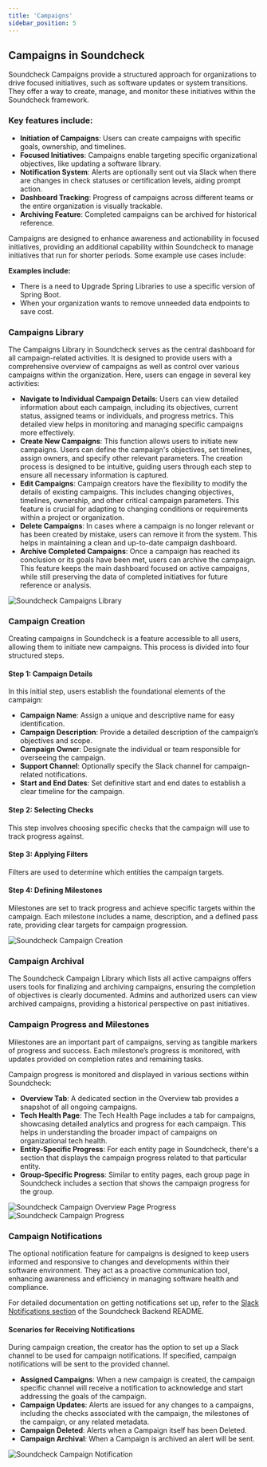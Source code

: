 ```yaml
---
title: 'Campaigns'
sidebar_position: 5
---
```


## Campaigns in Soundcheck

Soundcheck Campaigns provide a structured approach for organizations to drive focused initiatives, such as software updates or system transitions. They offer a way to create, manage, and monitor these initiatives within the Soundcheck framework.

### Key features include:

- **Initiation of Campaigns**: Users can create campaigns with specific goals, ownership, and timelines.
- **Focused Initiatives**: Campaigns enable targeting specific organizational objectives, like updating a software library.
- **Notification System**: Alerts are optionally sent out via Slack when there are changes in check statuses or certification levels, aiding prompt action.
- **Dashboard Tracking**: Progress of campaigns across different teams or the entire organization is visually trackable.
- **Archiving Feature**: Completed campaigns can be archived for historical reference.

Campaigns are designed to enhance awareness and actionability in focused initiatives, providing an additional capability within Soundcheck to manage initiatives that run for shorter periods. Some example use cases include:

**Examples include:**

- There is a need to Upgrade Spring Libraries to use a specific version of Spring Boot.
- When your organization wants to remove unneeded data endpoints to save cost.

### Campaigns Library

The Campaigns Library in Soundcheck serves as the central dashboard for all campaign-related activities. It is designed to provide users with a comprehensive overview of campaigns as well as control over various campaigns within the organization. Here, users can engage in several key activities:

- **Navigate to Individual Campaign Details**: Users can view detailed information about each campaign, including its objectives, current status, assigned teams or individuals, and progress metrics. This detailed view helps in monitoring and managing specific campaigns more effectively.
- **Create New Campaigns**: This function allows users to initiate new campaigns. Users can define the campaign's objectives, set timelines, assign owners, and specify other relevant parameters. The creation process is designed to be intuitive, guiding users through each step to ensure all necessary information is captured.
- **Edit Campaigns**: Campaign creators have the flexibility to modify the details of existing campaigns. This includes changing objectives, timelines, ownership, and other critical campaign parameters. This feature is crucial for adapting to changing conditions or requirements within a project or organization.
- **Delete Campaigns**: In cases where a campaign is no longer relevant or has been created by mistake, users can remove it from the system. This helps in maintaining a clean and up-to-date campaign dashboard.
- **Archive Completed Campaigns**: Once a campaign has reached its conclusion or its goals have been met, users can archive the campaign. This feature keeps the main dashboard focused on active campaigns, while still preserving the data of completed initiatives for future reference or analysis.

![Soundcheck Campaigns Library](https://spotify-plugins-for-backstage-readme-images.spotifycdn.com/campaign-tab.png)

### Campaign Creation

Creating campaigns in Soundcheck is a feature accessible to all users,
allowing them to initiate new campaigns. This process is divided into four structured steps.

#### Step 1: Campaign Details

In this initial step, users establish the foundational elements of the campaign:

- **Campaign Name**: Assign a unique and descriptive name for easy identification.
- **Campaign Description**: Provide a detailed description of the campaign’s objectives and scope.
- **Campaign Owner**: Designate the individual or team responsible for overseeing the campaign.
- **Support Channel**: Optionally specify the Slack channel for campaign-related notifications.
- **Start and End Dates**: Set definitive start and end dates to establish a clear timeline for the campaign.

#### Step 2: Selecting Checks

This step involves choosing specific checks that the campaign will use to track progress against.

#### Step 3: Applying Filters

Filters are used to determine which entities the campaign targets.

#### Step 4: Defining Milestones

Milestones are set to track progress and achieve specific targets within the campaign.
Each milestone includes a name, description, and a defined pass rate, providing clear targets for
campaign progression.

![Soundcheck Campaign Creation](https://spotify-plugins-for-backstage-readme-images.spotifycdn.com/campaign-creation.png)

### Campaign Archival

The Soundcheck Campaign Library which lists all active campaigns offers users tools for finalizing and
archiving campaigns, ensuring the completion of objectives is clearly documented.
Admins and authorized users can view archived campaigns, providing a historical perspective on past initiatives.

### Campaign Progress and Milestones

Milestones are an important part of campaigns, serving as tangible markers of progress and success.
Each milestone’s progress is monitored, with updates provided on completion rates and remaining tasks.

Campaign progress is monitored and displayed in various sections within Soundcheck:

- **Overview Tab**: A dedicated section in the Overview tab provides a snapshot of all ongoing campaigns.
- **Tech Health Page**: The Tech Health Page includes a tab for campaigns, showcasing detailed analytics and progress for each campaign. This helps in understanding the broader impact of campaigns on organizational tech health.
- **Entity-Specific Progress**: For each entity page in Soundcheck, there's a section that displays the campaign progress related to that particular entity.
- **Group-Specific Progress**: Similar to entity pages, each group page in Soundcheck includes a section that shows the campaign progress for the group.

![Soundcheck Campaign Overview Page Progress](https://spotify-plugins-for-backstage-readme-images.spotifycdn.com/campaign-overview.png)
![Soundcheck Campaign Progress](https://spotify-plugins-for-backstage-readme-images.spotifycdn.com/campaign-progress.png)

### Campaign Notifications

The optional notification feature for campaigns is designed to keep users informed and responsive to changes and developments within their software environment. They act as a proactive communication tool, enhancing awareness and efficiency in managing software health and compliance.

For detailed documentation on getting notifications set up, refer to the [Slack Notifications section](../setup-and-installation.mdx#slack-notifications-optional) of the Soundcheck Backend README.

#### Scenarios for Receiving Notifications

During campaign creation, the creator has the option to set up a Slack channel to be used for campaign notifications. If specified, campaign notifications will be sent to the provided channel.

- **Assigned Campaigns**: When a new campaign is created, the campaign specific channel will receive a notification to acknowledge and start addressing the goals of the campaign.
- **Campaign Updates**: Alerts are issued for any changes to a campaigns, including the checks associated with the campaign, the milestones of the campaign, or any related metadata.
- **Campaign Deleted**: Alerts when a Campaign itself has been Deleted.
- **Campaign Archival**: When a Campaign is archived an alert will be sent.

![Soundcheck Campaign Notification](https://spotify-plugins-for-backstage-readme-images.spotifycdn.com/campaign-notification.png)
